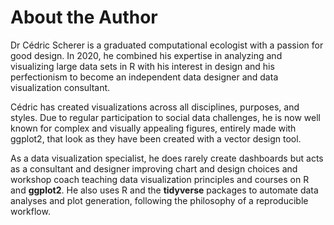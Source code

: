 # About the Author {-}

Dr Cédric Scherer is a graduated computational ecologist with a passion for good design. In 2020, he combined his expertise in analyzing and visualizing large data sets in R with his interest in design and his perfectionism to become an independent data designer and data visualization consultant. 

Cédric has created visualizations across all disciplines, purposes, and styles. Due to regular participation to social data challenges, he is now well known for complex and visually appealing figures, entirely made with ggplot2, that look as they have been created with a vector design tool.

As a data visualization specialist, he does rarely create dashboards but acts as a consultant and designer improving chart and design choices and workshop coach teaching data visualization principles and courses on R and **ggplot2**. He also uses R and the **tidyverse** packages to automate data analyses and plot generation, following the philosophy of a reproducible workflow.
